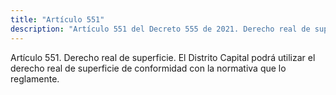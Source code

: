 ```yaml
---
title: "Artículo 551"
description: "Artículo 551 del Decreto 555 de 2021. Derecho real de superficie."
---
```


Artículo 551. Derecho real de superficie. El Distrito Capital podrá utilizar el derecho real de superficie de conformidad con la normativa que lo reglamente.